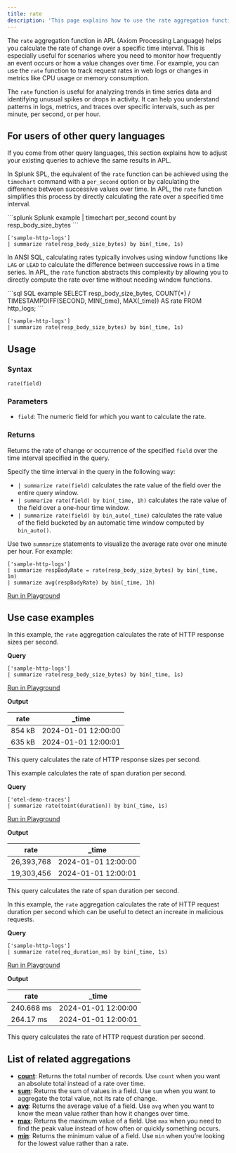 ```yaml
---
title: rate
description: 'This page explains how to use the rate aggregation function in APL.'
---
```


The `rate` aggregation function in APL (Axiom Processing Language) helps you calculate the rate of change over a specific time interval. This is especially useful for scenarios where you need to monitor how frequently an event occurs or how a value changes over time. For example, you can use the `rate` function to track request rates in web logs or changes in metrics like CPU usage or memory consumption.

The `rate` function is useful for analyzing trends in time series data and identifying unusual spikes or drops in activity. It can help you understand patterns in logs, metrics, and traces over specific intervals, such as per minute, per second, or per hour.

## For users of other query languages

If you come from other query languages, this section explains how to adjust your existing queries to achieve the same results in APL.

<AccordionGroup>
<Accordion title="Splunk SPL users">

In Splunk SPL, the equivalent of the `rate` function can be achieved using the `timechart` command with a `per_second` option or by calculating the difference between successive values over time. In APL, the `rate` function simplifies this process by directly calculating the rate over a specified time interval.

<CodeGroup>
```splunk Splunk example
| timechart per_second count by resp_body_size_bytes
```

```kusto APL equivalent
['sample-http-logs']
| summarize rate(resp_body_size_bytes) by bin(_time, 1s)
```
</CodeGroup>

</Accordion>
<Accordion title="ANSI SQL users">

In ANSI SQL, calculating rates typically involves using window functions like `LAG` or `LEAD` to calculate the difference between successive rows in a time series. In APL, the `rate` function abstracts this complexity by allowing you to directly compute the rate over time without needing window functions.

<CodeGroup>
```sql SQL example
SELECT resp_body_size_bytes, COUNT(*) / TIMESTAMPDIFF(SECOND, MIN(_time), MAX(_time)) AS rate
FROM http_logs;
```

```kusto APL equivalent
['sample-http-logs']
| summarize rate(resp_body_size_bytes) by bin(_time, 1s)
```
</CodeGroup>

</Accordion>
</AccordionGroup>

## Usage

### Syntax

```kusto
rate(field)
```

### Parameters

- `field`: The numeric field for which you want to calculate the rate.

### Returns

Returns the rate of change or occurrence of the specified `field` over the time interval specified in the query.

Specify the time interval in the query in the following way:

- `| summarize rate(field)` calculates the rate value of the field over the entire query window.
- `| summarize rate(field) by bin(_time, 1h)` calculates the rate value of the field over a one-hour time window.
- `| summarize rate(field) by bin_auto(_time)` calculates the rate value of the field bucketed by an automatic time window computed by `bin_auto()`.

<Tip>

Use two `summarize` statements to visualize the average rate over one minute per hour. For example:

```kusto
['sample-http-logs']
| summarize respBodyRate = rate(resp_body_size_bytes) by bin(_time, 1m)
| summarize avg(respBodyRate) by bin(_time, 1h)
```

[Run in Playground](https://play.axiom.co/axiom-play-qf1k/explorer?initForm=%7B%22apl%22%3A%22%5B'sample-http-logs'%5D%20%7C%20summarize%20respBodyRate%20%3D%20rate(resp_body_size_bytes)%20by%20bin(_time%2C%201m)%20%7C%20summarize%20avg(respBodyRate)%20by%20bin(_time%2C%201h)%22%2C%20%22queryOptions%22%3A%7B%22quickRange%22%3A%226h%22%7D%7D)

</Tip>

## Use case examples

<Tabs>
<Tab title="Log analysis">

In this example, the `rate` aggregation calculates the rate of HTTP response sizes per second.

**Query**

```kusto
['sample-http-logs']
| summarize rate(resp_body_size_bytes) by bin(_time, 1s)
```

[Run in Playground](https://play.axiom.co/axiom-play-qf1k/explorer?initForm=%7B%22apl%22%3A%22%5B'sample-http-logs'%5D%20%7C%20summarize%20rate(resp_body_size_bytes)%20by%20bin(_time%2C%201s)%22%7D)

**Output**

| rate  | _time              |
|-------|--------------------|
| 854 kB    | 2024-01-01 12:00:00|
| 635 kB    | 2024-01-01 12:00:01|

This query calculates the rate of HTTP response sizes per second.

</Tab>
<Tab title="OpenTelemetry traces">

This example calculates the rate of span duration per second.

**Query**

```kusto
['otel-demo-traces']
| summarize rate(toint(duration)) by bin(_time, 1s)
```

[Run in Playground](https://play.axiom.co/axiom-play-qf1k/explorer?initForm=%7B%22apl%22%3A%22%5B'otel-demo-traces'%5D%20%7C%20summarize%20rate(toint(duration))%20by%20bin(_time%2C%201s)%22%7D)

**Output**

| rate  | _time              |
|-------|--------------------|
| 26,393,768    | 2024-01-01 12:00:00|
| 19,303,456     | 2024-01-01 12:00:01|

This query calculates the rate of span duration per second.

</Tab>
<Tab title="Security logs">

In this example, the `rate` aggregation calculates the rate of HTTP request duration per second which can be useful to detect an increate in malicious requests.

**Query**

```kusto
['sample-http-logs']
| summarize rate(req_duration_ms) by bin(_time, 1s)
```

[Run in Playground](https://play.axiom.co/axiom-play-qf1k/explorer?initForm=%7B%22apl%22%3A%22%5B'sample-http-logs'%5D%20%7C%20summarize%20rate(req_duration_ms)%20by%20bin(_time%2C%201s)%22%7D)

**Output**

| rate  | _time              |
|-------|--------------------|
| 240.668 ms     | 2024-01-01 12:00:00|
| 264.17 ms      | 2024-01-01 12:00:01|

This query calculates the rate of HTTP request duration per second.

</Tab>
</Tabs>

## List of related aggregations

- [**count**](/apl/aggregation-function/count): Returns the total number of records. Use `count` when you want an absolute total instead of a rate over time.
- [**sum**](/apl/aggregation-function/sum): Returns the sum of values in a field. Use `sum` when you want to aggregate the total value, not its rate of change.
- [**avg**](/apl/aggregation-function/avg): Returns the average value of a field. Use `avg` when you want to know the mean value rather than how it changes over time.
- [**max**](/apl/aggregation-function/max): Returns the maximum value of a field. Use `max` when you need to find the peak value instead of how often or quickly something occurs.
- [**min**](/apl/aggregation-function/min): Returns the minimum value of a field. Use `min` when you’re looking for the lowest value rather than a rate.